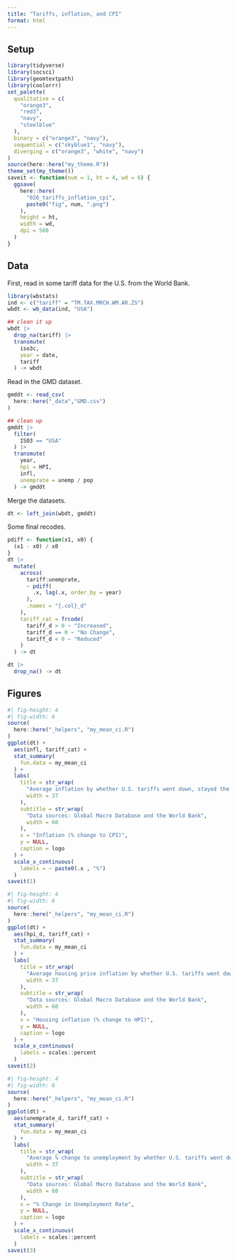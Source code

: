 ```yaml
---
title: "Tariffs, inflation, and CPI"
format: html
---
```


## Setup

```r
library(tidyverse)
library(socsci)
library(geomtextpath)
library(coolorrr)
set_palette(
  qualitative = c(
    "orange3",
    "red3",
    "navy",
    "steelblue"
  ),
  binary = c("orange3", "navy"),
  sequential = c("skyblue1", "navy"),
  diverging = c("orange3", "white", "navy")
)
source(here::here("my_theme.R"))
theme_set(my_theme())
saveit <- function(num = 1, ht = 4, wd = 6) {
  ggsave(
    here::here(
      "026_tariffs_inflation_cpi",
      paste0("fig", num, ".png")
    ),
    height = ht,
    width = wd,
    dpi = 500
  )
}
```


## Data

First, read in some tariff data for the U.S. from the World Bank.

```r
library(wbstats)
ind <- c("tariff" = "TM.TAX.MRCH.WM.AR.ZS")
wbdt <- wb_data(ind, "USA")

## clean it up
wbdt |>
  drop_na(tariff) |>
  transmute(
    iso3c,
    year = date,
    tariff
  ) -> wbdt
```

Read in the GMD dataset.

```r
gmddt <- read_csv(
  here::here("_data","GMD.csv")
)

## clean up
gmddt |>
  filter(
    ISO3 == "USA"
  ) |>
  transmute(
    year,
    hpi = HPI,
    infl,
    unemprate = unemp / pop
  ) -> gmddt
```


Merge the datasets.

```r
dt <- left_join(wbdt, gmddt)
```

Some final recodes.

```r
pdiff <- function(x1, x0) {
  (x1 - x0) / x0
}
dt |>
  mutate(
    across(
      tariff:unemprate,
      ~ pdiff(
        .x, lag(.x, order_by = year)
      ),
      .names = "{.col}_d"
    ),
    tariff_cat = frcode(
      tariff_d > 0 ~ "Increased",
      tariff_d == 0 ~ "No Change",
      tariff_d < 0 ~ "Reduced"
    )
  ) -> dt

dt |>
  drop_na() -> dt
```


## Figures



```r
#| fig-height: 4
#| fig-width: 6
source(
  here::here("_helpers", "my_mean_ci.R")
)
ggplot(dt) +
  aes(infl, tariff_cat) +
  stat_summary(
    fun.data = my_mean_ci
  ) +
  labs(
    title = str_wrap(
      "Average inflation by whether U.S. tariffs went down, stayed the same, or when up",
      width = 37
    ),
    subtitle = str_wrap(
      "Data sources: Global Macro Database and the World Bank",
      width = 60
    ),
    x = "Inflation (% change to CPI)",
    y = NULL,
    caption = logo
  ) +
  scale_x_continuous(
    labels = ~ paste0(.x , "%")
  )
saveit(1)
```


```r
#| fig-height: 4
#| fig-width: 6
source(
  here::here("_helpers", "my_mean_ci.R")
)
ggplot(dt) +
  aes(hpi_d, tariff_cat) +
  stat_summary(
    fun.data = my_mean_ci
  ) +
  labs(
    title = str_wrap(
      "Average housing price inflation by whether U.S. tariffs went down, stayed the same, or when up",
      width = 37
    ),
    subtitle = str_wrap(
      "Data sources: Global Macro Database and the World Bank",
      width = 60
    ),
    x = "Housing inflation (% change to HPI)",
    y = NULL,
    caption = logo
  ) +
  scale_x_continuous(
    labels = scales::percent
  )
saveit(2)
```


```r
#| fig-height: 4
#| fig-width: 6
source(
  here::here("_helpers", "my_mean_ci.R")
)
ggplot(dt) +
  aes(unemprate_d, tariff_cat) +
  stat_summary(
    fun.data = my_mean_ci
  ) +
  labs(
    title = str_wrap(
      "Average % change to unemployment by whether U.S. tariffs went down, stayed the same, or when up",
      width = 37
    ),
    subtitle = str_wrap(
      "Data sources: Global Macro Database and the World Bank",
      width = 60
    ),
    x = "% Change in Unemployment Rate",
    y = NULL,
    caption = logo
  ) +
  scale_x_continuous(
    labels = scales::percent
  )
saveit(3)
```
